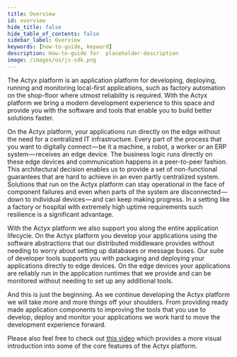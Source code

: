 ```yaml
---
title: Overview
id: overview
hide_title: false
hide_table_of_contents: false
sidebar_label: Overview
keywords: [how-to-guide, keyword]
description: How-to-guide for  placeholder-description
image: /images/os/js-sdk.png
---
```


The Actyx platform is an application platform for developing, deploying, running and monitoring local-first applications, such as factory automation on the shop-floor where utmost reliability is required.
With the Actyx platform we bring a modern development experience to this space and provide you with the software and tools that enable you to build better solutions faster.

On the Actyx platform, your applications run directly on the edge without the need for a centralized IT infrastructure.
Every part of the process that you want to digitally connect — be it a machine, a robot, a worker or an ERP system — receives an edge device.
The business logic runs directly on these edge devices and communication happens in a peer-to-peer fashion.
This architectural decision enables us to provide a set of non-functional guarantees that are hard to achieve in an even partly centralized system.
Solutions that run on the Actyx platform can stay operational in the face of component failures and even when parts of the system are disconnected — down to individual devices — and can keep making progress.
In a setting like a factory or hospital with extremely high uptime requirements such resilience is a significant advantage.

With the Actyx platform we also support you along the entire application lifecycle.
On the Actyx platform you develop your applications using the software abstractions that our distributed middleware provides without needing to worry about setting up databases or message buses.
Our suite of developer tools supports you with packaging and deploying your applications directly to edge devices.
On the edge devices your applications are reliably run in the application runtimes that we provide and can be monitored without needing to set up any additional tools.

And this is just the beginning.
As we continue developing the Actyx platform we will take more and more things off your shoulders.
From providing ready made application components to improving the tools that you use to develop, deploy and monitor your applications we work hard to move the development experience forward.

Please also feel free to check out [this video](https://www.youtube.com/watch?v=T36Gsae9woo) which provides a more visual introduction into some of the core features of the Actyx platform.
